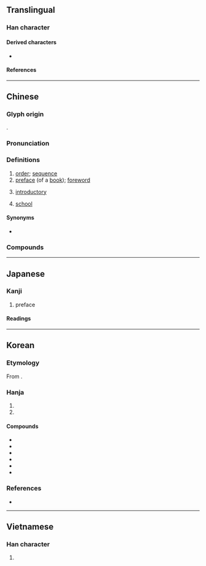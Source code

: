 {{character info}}
==Translingual==

===Han character===
{{Han char|rn=53|rad=广|as=04|sn=7|four=00222|canj=ININ|ids=⿸广予}}

====Derived characters====
* {{l|mul|[[垿]], [[𡜾]], [[𢭸]], [[𨹘]], [[𫸉]], [[𦯅]]}}

====References====
{{Han ref|kx=0343.350|dkj=09253|dj=0653.220|hdz=20875.180|uh=5E8F}}

----

==Chinese==
{{zh-forms}}

===Glyph origin===
{{Han etym}}
{{Han compound|广|予|ls=psc|c1=s|c2=p}}.

===Pronunciation===
{{zh-pron
|m=xù
|m-s=xu4
|c=zeoi6
|c-t=dui5
|g=xy5
|h=pfs=si;gd=xi4
|j=xy3
|mb=sṳ̄
|md=sê̤ṳ
|mn=qz:sǐr/tw,xm:sū/twvk,zz,jj:sī
|mn-t=su6
|w=3xxy
|x=si4
|mc=y
|oc=y
|cat=n,a
}}
{{rfp|dng|Dungan}}

===Definitions===
{{zh-hanzi}}

# [[order]]; [[sequence]]
# [[preface]] (of a [[book]]); [[foreword]] {{zh-mw|篇}}
#: {{zh-ant|跋}}
# [[introductory]]
# {{zh-o}} [[school]]

====Synonyms====
* {{s|preface}}
{{zh-syn-saurus|序文}}

===Compounds===
{{zh-der|序論|層序分明|序言|保全程序|原子序數|分班序齒|原子序|主序星|卷繖花序|循序|大序|庠序|序班|序錄|序跋|序目|序次|序曲|序時帳|序文|序數|序戰|序升|序列|四序|平鋪直序|出言有序|小序|愆序|代序|序幕|孝經序|依序|亂中有序|差序|序齒|寒溫序|序卦|倫序|壽序|主序帶|向心花序|循序漸進|井然有序|本末有序|破邪論序|程序違建|時序|程序法|次序|產銷秩序|拍序|新序|法定程序|穗狀花序|程序控制|程序圖|程序問題|程序修憲|程序|秩序井然|秩序|毛序|社會秩序|班序|短序|有限花序|無限花序|滕王閣序|敦序|流水序|旻序|聚繖花序|蘭亭集序|順序|紛亂無序|蘭亭序|葉序|鴈序|詞序|語序|立法程序|雁序|隱頭花序|膠序|鷺序|長幼有序|繖房花序|紀序|詩序|脫序|肉穗花序|聖教序|輪繖花序|自序|贈序|總狀花序|花序|芳序|逆序|無序|序大:sī-tōa;Min Nan}}

----

==Japanese==

===Kanji===
{{ja-kanji|grade=5|rs=广04}}

# preface

====Readings====
{{ja-readings
|goon=じょ
|kanon=しょ
|kun=つい-で, のべる
}}

----

==Korean==

===Etymology===
From {{der|ko|ltc|-}} {{ltc-l|序}}. {{hanja-hunmong|셔〯|sye|儒學#상34A}}

===Hanja===
{{ko-hanja-search}}
{{ko-hanja|차례|서}}

# {{hanja form of|서|[[sequence]]; [[order]]}}
# {{hanja form of|서|[[preface]]}}

====Compounds====
{{der-top3|Compounds}}
* {{ko-l|서막|序幕}}
* {{ko-l|서장|序章}}
* {{ko-l|순서|循序}}
* {{ko-l|질서|秩序}}
* {{ko-l|서열|序列}}
* {{ko-l|서론|序論}}
{{der-bottom}}

===References===
* {{R:hanjadoc|3069}}

----

==Vietnamese==

===Han character===
{{vi-readings|reading=tựa, tự|rs=广04}}

# {{rfdef|vi|sort=广04}}